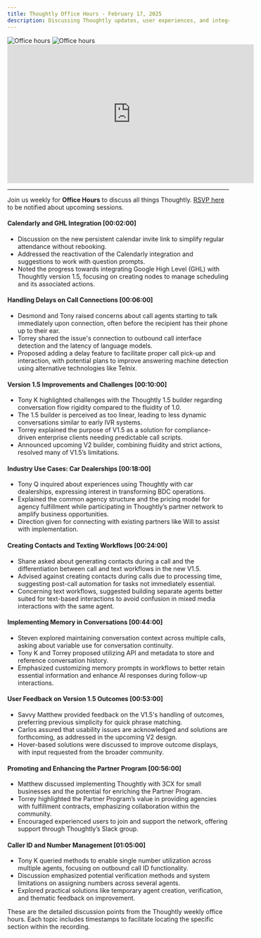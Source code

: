```yaml
---
title: Thoughtly Office Hours - February 17, 2025
description: Discussing Thoughtly updates, user experiences, and integration enhancements
---
```


<img className="block dark:hidden mb-8" src="/images/misc/office-hours-light.svg" alt="Office hours" />
<img className="hidden dark:block mb-8" src="/images/misc/office-hours-dark.svg" alt="Office hours" />

<Frame caption="Thoughtly Office Hours - February 17, 2025">
	<iframe width="560" height="315" src="https://drive.google.com/file/d/1Kvrn0-pWk_5y8LYqvEkVcrLa0GOGRojD/preview" title="Video player" frameborder="0" allow="accelerometer; autoplay; clipboard-write; encrypted-media; gyroscope; picture-in-picture; web-share" referrerpolicy="strict-origin-when-cross-origin" allowfullscreen></iframe>
</Frame>

---

Join us weekly for **Office Hours** to discuss all things Thoughtly. [RSVP here](https://thoughtly.com/office-hours) to be notified about upcoming sessions.

#### Calendarly and GHL Integration [00:02:00]

- Discussion on the new persistent calendar invite link to simplify regular attendance without rebooking.
- Addressed the reactivation of the Calendarly integration and suggestions to work with question prompts.
- Noted the progress towards integrating Google High Level (GHL) with Thoughtly version 1.5, focusing on creating nodes to manage scheduling and its associated actions.

#### Handling Delays on Call Connections [00:06:00]

- Desmond and Tony raised concerns about call agents starting to talk immediately upon connection, often before the recipient has their phone up to their ear.
- Torrey shared the issue's connection to outbound call interface detection and the latency of language models.
- Proposed adding a delay feature to facilitate proper call pick-up and interaction, with potential plans to improve answering machine detection using alternative technologies like Telnix.

#### Version 1.5 Improvements and Challenges [00:10:00]

- Tony K highlighted challenges with the Thoughtly 1.5 builder regarding conversation flow rigidity compared to the fluidity of 1.0.
- The 1.5 builder is perceived as too linear, leading to less dynamic conversations similar to early IVR systems.
- Torrey explained the purpose of V1.5 as a solution for compliance-driven enterprise clients needing predictable call scripts.
- Announced upcoming V2 builder, combining fluidity and strict actions, resolved many of V1.5’s limitations.

#### Industry Use Cases: Car Dealerships [00:18:00]

- Tony Q inquired about experiences using Thoughtly with car dealerships, expressing interest in transforming BDC operations.
- Explained the common agency structure and the pricing model for agency fulfillment while participating in Thoughtly’s partner network to amplify business opportunities.
- Direction given for connecting with existing partners like Will to assist with implementation.

#### Creating Contacts and Texting Workflows [00:24:00]

- Shane asked about generating contacts during a call and the differentiation between call and text workflows in the new V1.5.
- Advised against creating contacts during calls due to processing time, suggesting post-call automation for tasks not immediately essential.
- Concerning text workflows, suggested building separate agents better suited for text-based interactions to avoid confusion in mixed media interactions with the same agent.

#### Implementing Memory in Conversations [00:44:00]

- Steven explored maintaining conversation context across multiple calls, asking about variable use for conversation continuity.
- Tony K and Torrey proposed utilizing API and metadata to store and reference conversation history.
- Emphasized customizing memory prompts in workflows to better retain essential information and enhance AI responses during follow-up interactions.

#### User Feedback on Version 1.5 Outcomes [00:53:00]

- Savvy Matthew provided feedback on the V1.5's handling of outcomes, preferring previous simplicity for quick phrase matching.
- Carlos assured that usability issues are acknowledged and solutions are forthcoming, as addressed in the upcoming V2 design.
- Hover-based solutions were discussed to improve outcome displays, with input requested from the broader community.

#### Promoting and Enhancing the Partner Program [00:56:00]

- Matthew discussed implementing Thoughtly with 3CX for small businesses and the potential for enriching the Partner Program.
- Torrey highlighted the Partner Program’s value in providing agencies with fulfillment contracts, emphasizing collaboration within the community.
- Encouraged experienced users to join and support the network, offering support through Thoughtly’s Slack group.

#### Caller ID and Number Management [01:05:00]

- Tony K queried methods to enable single number utilization across multiple agents, focusing on outbound call ID functionality.
- Discussion emphasized potential verification methods and system limitations on assigning numbers across several agents.
- Explored practical solutions like temporary agent creation, verification, and thematic feedback on improvement.

These are the detailed discussion points from the Thoughtly weekly office hours. Each topic includes timestamps to facilitate locating the specific section within the recording.


<NextSection
    title="Get Started"
    icon="rocket"
    href="https://auth.thought.ly/signup"
    description="Sign up for a free account and start building your Voice Agent today ->"
/>
